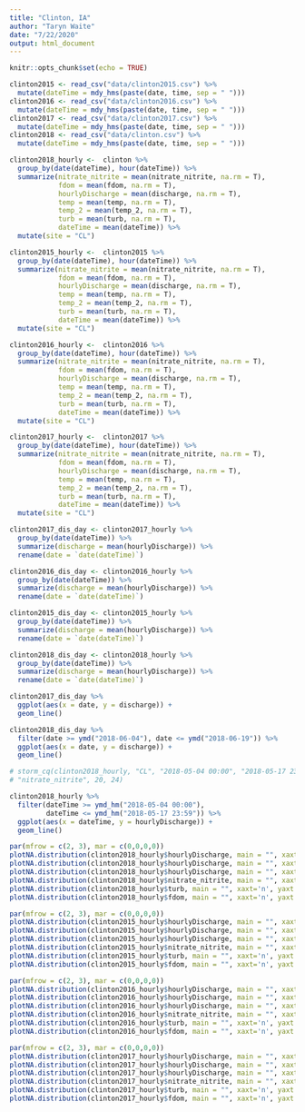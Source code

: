 ```yaml
---
title: "Clinton, IA"
author: "Taryn Waite"
date: "7/22/2020"
output: html_document
---
```


```r
knitr::opts_chunk$set(echo = TRUE)
```

```r
clinton2015 <- read_csv("data/clinton2015.csv") %>% 
  mutate(dateTime = mdy_hms(paste(date, time, sep = " ")))
clinton2016 <- read_csv("data/clinton2016.csv") %>% 
  mutate(dateTime = mdy_hms(paste(date, time, sep = " ")))
clinton2017 <- read_csv("data/clinton2017.csv") %>% 
  mutate(dateTime = mdy_hms(paste(date, time, sep = " ")))
clinton2018 <- read_csv("data/clinton.csv") %>% 
  mutate(dateTime = mdy_hms(paste(date, time, sep = " ")))

clinton2018_hourly <-  clinton %>% 
  group_by(date(dateTime), hour(dateTime)) %>% 
  summarize(nitrate_nitrite = mean(nitrate_nitrite, na.rm = T),
            fdom = mean(fdom, na.rm = T),
            hourlyDischarge = mean(discharge, na.rm = T),
            temp = mean(temp, na.rm = T),
            temp_2 = mean(temp_2, na.rm = T),
            turb = mean(turb, na.rm = T),
            dateTime = mean(dateTime)) %>% 
  mutate(site = "CL")

clinton2015_hourly <-  clinton2015 %>% 
  group_by(date(dateTime), hour(dateTime)) %>% 
  summarize(nitrate_nitrite = mean(nitrate_nitrite, na.rm = T),
            fdom = mean(fdom, na.rm = T),
            hourlyDischarge = mean(discharge, na.rm = T),
            temp = mean(temp, na.rm = T),
            temp_2 = mean(temp_2, na.rm = T),
            turb = mean(turb, na.rm = T),
            dateTime = mean(dateTime)) %>% 
  mutate(site = "CL")

clinton2016_hourly <-  clinton2016 %>% 
  group_by(date(dateTime), hour(dateTime)) %>% 
  summarize(nitrate_nitrite = mean(nitrate_nitrite, na.rm = T),
            fdom = mean(fdom, na.rm = T),
            hourlyDischarge = mean(discharge, na.rm = T),
            temp = mean(temp, na.rm = T),
            temp_2 = mean(temp_2, na.rm = T),
            turb = mean(turb, na.rm = T),
            dateTime = mean(dateTime)) %>% 
  mutate(site = "CL")

clinton2017_hourly <-  clinton2017 %>% 
  group_by(date(dateTime), hour(dateTime)) %>% 
  summarize(nitrate_nitrite = mean(nitrate_nitrite, na.rm = T),
            fdom = mean(fdom, na.rm = T),
            hourlyDischarge = mean(discharge, na.rm = T),
            temp = mean(temp, na.rm = T),
            temp_2 = mean(temp_2, na.rm = T),
            turb = mean(turb, na.rm = T),
            dateTime = mean(dateTime)) %>% 
  mutate(site = "CL")

clinton2017_dis_day <- clinton2017_hourly %>% 
  group_by(date(dateTime)) %>% 
  summarize(discharge = mean(hourlyDischarge)) %>% 
  rename(date = `date(dateTime)`)

clinton2016_dis_day <- clinton2016_hourly %>% 
  group_by(date(dateTime)) %>% 
  summarize(discharge = mean(hourlyDischarge)) %>% 
  rename(date = `date(dateTime)`)

clinton2015_dis_day <- clinton2015_hourly %>% 
  group_by(date(dateTime)) %>% 
  summarize(discharge = mean(hourlyDischarge)) %>% 
  rename(date = `date(dateTime)`)

clinton2018_dis_day <- clinton2018_hourly %>% 
  group_by(date(dateTime)) %>% 
  summarize(discharge = mean(hourlyDischarge)) %>% 
  rename(date = `date(dateTime)`)

clinton2017_dis_day %>%
  ggplot(aes(x = date, y = discharge)) +
  geom_line()

clinton2018_dis_day %>%
  filter(date >= ymd("2018-06-04"), date <= ymd("2018-06-19")) %>% 
  ggplot(aes(x = date, y = discharge)) +
  geom_line()

# storm_cq(clinton2018_hourly, "CL", "2018-05-04 00:00", "2018-05-17 23:59",
# "nitrate_nitrite", 20, 24)

clinton2018_hourly %>%
  filter(dateTime >= ymd_hm("2018-05-04 00:00"), 
         dateTime <= ymd_hm("2018-05-17 23:59")) %>% 
  ggplot(aes(x = dateTime, y = hourlyDischarge)) +
  geom_line()

```

```r

par(mfrow = c(2, 3), mar = c(0,0,0,0))
plotNA.distribution(clinton2018_hourly$hourlyDischarge, main = "", xaxt='n', yaxt = 'n', ann=FALSE)
plotNA.distribution(clinton2018_hourly$hourlyDischarge, main = "", xaxt='n', yaxt = 'n', ann=FALSE)
plotNA.distribution(clinton2018_hourly$hourlyDischarge, main = "", xaxt='n', yaxt = 'n', ann=FALSE)
plotNA.distribution(clinton2018_hourly$nitrate_nitrite, main = "", xaxt='n', yaxt = 'n', ann=FALSE)
plotNA.distribution(clinton2018_hourly$turb, main = "", xaxt='n', yaxt = 'n', ann=FALSE)
plotNA.distribution(clinton2018_hourly$fdom, main = "", xaxt='n', yaxt = 'n', ann=FALSE)

par(mfrow = c(2, 3), mar = c(0,0,0,0))
plotNA.distribution(clinton2015_hourly$hourlyDischarge, main = "", xaxt='n', yaxt = 'n', ann=FALSE)
plotNA.distribution(clinton2015_hourly$hourlyDischarge, main = "", xaxt='n', yaxt = 'n', ann=FALSE)
plotNA.distribution(clinton2015_hourly$hourlyDischarge, main = "", xaxt='n', yaxt = 'n', ann=FALSE)
plotNA.distribution(clinton2015_hourly$nitrate_nitrite, main = "", xaxt='n', yaxt = 'n', ann=FALSE)
plotNA.distribution(clinton2015_hourly$turb, main = "", xaxt='n', yaxt = 'n', ann=FALSE)
plotNA.distribution(clinton2015_hourly$fdom, main = "", xaxt='n', yaxt = 'n', ann=FALSE)

par(mfrow = c(2, 3), mar = c(0,0,0,0))
plotNA.distribution(clinton2016_hourly$hourlyDischarge, main = "", xaxt='n', yaxt = 'n', ann=FALSE)
plotNA.distribution(clinton2016_hourly$hourlyDischarge, main = "", xaxt='n', yaxt = 'n', ann=FALSE)
plotNA.distribution(clinton2016_hourly$hourlyDischarge, main = "", xaxt='n', yaxt = 'n', ann=FALSE)
plotNA.distribution(clinton2016_hourly$nitrate_nitrite, main = "", xaxt='n', yaxt = 'n', ann=FALSE)
plotNA.distribution(clinton2016_hourly$turb, main = "", xaxt='n', yaxt = 'n', ann=FALSE)
plotNA.distribution(clinton2016_hourly$fdom, main = "", xaxt='n', yaxt = 'n', ann=FALSE)

par(mfrow = c(2, 3), mar = c(0,0,0,0))
plotNA.distribution(clinton2017_hourly$hourlyDischarge, main = "", xaxt='n', yaxt = 'n', ann=FALSE)
plotNA.distribution(clinton2017_hourly$hourlyDischarge, main = "", xaxt='n', yaxt = 'n', ann=FALSE)
plotNA.distribution(clinton2017_hourly$hourlyDischarge, main = "", xaxt='n', yaxt = 'n', ann=FALSE)
plotNA.distribution(clinton2017_hourly$nitrate_nitrite, main = "", xaxt='n', yaxt = 'n', ann=FALSE)
plotNA.distribution(clinton2017_hourly$turb, main = "", xaxt='n', yaxt = 'n', ann=FALSE)
plotNA.distribution(clinton2017_hourly$fdom, main = "", xaxt='n', yaxt = 'n', ann=FALSE)
```

